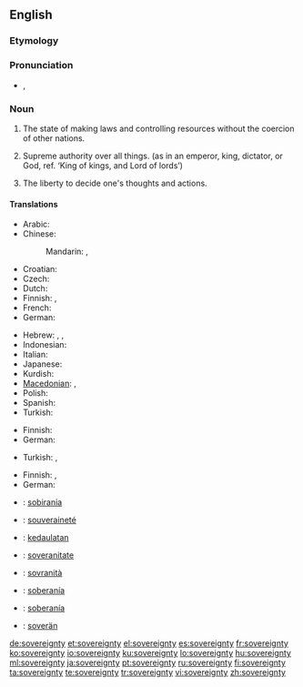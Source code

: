 ==English==
{{wikipedia|sovereignty}}

===Etymology===
{{rfe|lang=en}}

===Pronunciation===
* {{a|UK}} {{IPA|/ˈsɒv.ɹən.ti/|/ˈsɒv.ɹɪn.ti}}, {{SAMPA|/"sQv.r\@n.ti/|/"sQv.rIn.ti/}}

===Noun===
{{en-noun|sovereignties|-}}

# {{context|of a nation}} The state of making laws and controlling resources without the coercion of other nations.
# {{context|of a ruler}} Supreme authority over all things. (as in an emperor, king, dictator, or God, ref. ‘King of kings, and Lord of lords’)
# {{context|of self}} The liberty to decide one's thoughts and actions.

====Translations====
{{trans-top|of a nation: the state of making laws and controlling resources without the coercion of other nations.}}
* Arabic: {{t|ar|سيادة|sc=Arab}}
* Chinese:
*: Mandarin: {{t|zh|主權|sc=Hani}}, {{t|zh|主权|tr=zhǔquán|sc=Hani}}
* Croatian: {{t|hr|suverenitet|m}}
* Czech: {{t-|cs|svrchovanost|f}}
* Dutch: {{t-|nl|soevereiniteit|f}}
* Finnish: {{t|fi|suvereenisuus}}, {{t|fi|suvereniteetti}}
* French: {{t+|fr|souveraineté|f}}
* German: {{t+|de|Souveränität|f}}
{{trans-mid}}
* Hebrew: {{t|he|ריבונות|tr=sovereignty}},  {{t|he|ריבון|m|tr=sovereign}},  {{t|he|ריבונית|f|tr=sovereign}}
* Indonesian: {{t|id|kedaulatan}}
* Italian: {{t-|it|sovranità|f}}
* Japanese: {{t+|ja|主権|tr=shuken}}
* Kurdish: {{ku-Arab|[[فه‌رمان ڕه‌وایی]]}}
* [[Macedonian]]: {{t|mk|сувереност|f|tr=suvérenost}},  {{t-|mk|суверенитет|m|tr=suverenitét}}
* Polish: {{t|pl|suwerenność|f}}
* Spanish: {{t+|es|soberanía|f}}
* Turkish: {{t|tr|hukumranlik}}
{{trans-bottom}}

{{trans-top|of God: supreme authority over all things}}
* Finnish: {{t|fi|yksinvaltius}}
* German: {{t+|de|Souveränität|f}}
{{trans-mid}}
* Turkish: {{t|tr|hükmü ilahi}}, {{t|tr|hakim-imutlak}}
{{trans-bottom}}

{{trans-top|of self: the liberty to decide one's thoughts and actions}}
* Finnish: {{t|fi|yksilönvapaus}}, {{t|fi|suvereniteetti}}
* German: {{t+|de|Souveränität|f}}
{{trans-mid}}
{{trans-bottom}}

{{checktrans-top}}
* {{ttbc|Catalan}}: [[sobirania]] {{f}}
* {{ttbc|French}}: [[souveraineté]] {{f}}
* {{ttbc|Indonesian}}: [[daulat|kedaulatan]]
* {{ttbc|Interlingua}}: [[soveranitate]]
* {{ttbc|Italian}}: [[sovranità]] {{f}}
{{checktrans-mid}}
* {{ttbc|Spanish}}: [[soberanía]] {{f}}
* {{ttbc|Portuguese}}: [[soberanía]] {{f}}
* {{ttbc|Volapük}}: [[soverän]]
{{checktrans-bottom}}

[[de:sovereignty]]
[[et:sovereignty]]
[[el:sovereignty]]
[[es:sovereignty]]
[[fr:sovereignty]]
[[ko:sovereignty]]
[[io:sovereignty]]
[[ku:sovereignty]]
[[lo:sovereignty]]
[[hu:sovereignty]]
[[ml:sovereignty]]
[[ja:sovereignty]]
[[pt:sovereignty]]
[[ru:sovereignty]]
[[fi:sovereignty]]
[[ta:sovereignty]]
[[te:sovereignty]]
[[tr:sovereignty]]
[[vi:sovereignty]]
[[zh:sovereignty]]